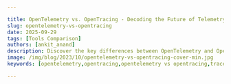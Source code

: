 ```yaml
---

title: OpenTelemetry vs. OpenTracing - Decoding the Future of Telemetry Data
slug: opentelemetry-vs-opentracing
date: 2025-09-29
tags: [Tools Comparison]
authors: [ankit_anand]
description: Discover the key differences between OpenTelemetry and OpenTracing, learn migration strategies, and find out why OpenTelemetry is the future of observability.
image: /img/blog/2023/10/opentelemetry-vs-opentracing-cover-min.jpg
keywords: [opentelemetry,opentracing,opentelemetry vs opentracing,traces,distributed tracing,observability]

---
```


<head>
<script
type="application/ld+json"
dangerouslySetInnerHTML={{ __html: JSON.stringify({
"@context": "[https://schema.org](https://schema.org/)",
"@type": "TechArticle",
"headline": "OpenTelemetry vs. OpenTracing - Decoding the Future of Telemetry Data",
"alternativeHeadline": "Discover the key differences between OpenTelemetry and OpenTracing, learn migration strategies, and find out why OpenTelemetry is the future of observability",
"author": {
"@type": "Person",
"name": "Ankit Anand"
},
"publisher": {
"@type": "Organization",
"name": "SigNoz",
"logo": {
"@type": "ImageObject",
"url": "https://signoz.io/img/SigNozLogo-orange.svg"
}
},
"datePublished": "2023-10-18T00:00:00Z",
"dateModified": "2024-08-13T00:00:00Z",
"mainEntityOfPage": {
"@type": "WebPage",
"@id": "https://signoz.io/blog/opentelemetry-vs-opentracing/"
},
"description": "Discover the key differences between OpenTelemetry and OpenTracing, learn migration strategies, and find out why OpenTelemetry is the future of observability.",
"keywords": "opentelemetry, opentracing, opentelemetry vs opentracing, traces, distributed tracing, observability",
"articleSection": "Technology",
"inLanguage": "en",
"isPartOf": {
"@type": "Blog",
"name": "SigNoz Blog",
"url": "https://signoz.io/blog/"
},
"about": [
{
"@type": "Thing",
"name": "OpenTelemetry",
"description": "An open-source observability framework for cloud-native software"
},
{
"@type": "Thing",
"name": "OpenTracing",
"description": "A vendor-neutral API standard for distributed tracing"
},
{
"@type": "Thing",
"name": "Distributed Tracing",
"description": "A method used to profile and monitor applications, especially those built using a microservices architecture"
}
],
"mentions": [
{
"@type": "SoftwareApplication",
"name": "OpenTelemetry",
"applicationCategory": "Observability Framework"
},
{
"@type": "SoftwareApplication",
"name": "OpenTracing",
"applicationCategory": "Distributed Tracing API"
},
{
"@type": "SoftwareApplication",
"name": "SigNoz",
"applicationCategory": "Application Performance Monitoring"
}
],
"mainEntity": {
"@type": "FAQPage",
"mainEntity": [
{
"@type": "Question",
"name": "What is the main difference between OpenTelemetry and OpenTracing?",
"acceptedAnswer": {
"@type": "Answer",
"text": "OpenTelemetry is a comprehensive observability framework that supports traces, metrics, and logs, while OpenTracing focuses solely on distributed tracing. OpenTelemetry is the successor to OpenTracing and offers broader capabilities for modern observability needs."
}
},
{
"@type": "Question",
"name": "Is OpenTracing still actively maintained?",
"acceptedAnswer": {
"@type": "Answer",
"text": "While OpenTracing is still maintained, active development has shifted to OpenTelemetry. The OpenTracing project is in maintenance mode, with efforts focused on supporting migration to OpenTelemetry."
}
},
{
"@type": "Question",
"name": "Why should I choose OpenTelemetry over OpenTracing?",
"acceptedAnswer": {
"@type": "Answer",
"text": "You should choose OpenTelemetry because it offers comprehensive observability (traces, metrics, and logs), has broader ecosystem support, provides future-proofing for your observability needs, and simplifies instrumentation with auto-instrumentation capabilities."
}
},
{
"@type": "Question",
"name": "How can I migrate from OpenTracing to OpenTelemetry?",
"acceptedAnswer": {
"@type": "Answer",
"text": "To migrate from OpenTracing to OpenTelemetry, you should assess your current implementation, plan your migration strategy, install OpenTelemetry dependencies, update your instrumentation, configure the OpenTelemetry SDK, test and validate the migration, and gradually remove OpenTracing dependencies."
}
},
{
"@type": "Question",
"name": "Can OpenTelemetry and OpenTracing be used together in the same project?",
"acceptedAnswer": {
"@type": "Answer",
"text": "Yes, OpenTelemetry and OpenTracing can be used together in the same project during migration. OpenTelemetry provides a compatibility layer that allows you to use OpenTracing APIs with OpenTelemetry implementation."
}
}
]
},
"tutorial": {
"@type": "HowTo",
"name": "How to Migrate from OpenTracing to OpenTelemetry",
"step": [
{
"@type": "HowToStep",
"name": "Assess current implementation",
"text": "Identify all instrumented components and document custom instrumentation and integrations."
},
{
"@type": "HowToStep",
"name": "Plan migration strategy",
"text": "Decide between a gradual or all-at-once approach and set up a testing environment to validate the migration."
},
{
"@type": "HowToStep",
"name": "Install OpenTelemetry dependencies",
"text": "Add OpenTelemetry SDK and API libraries to your project and include the OpenTracing shim for backward compatibility."
},
{
"@type": "HowToStep",
"name": "Update instrumentation",
"text": "Replace OpenTracing imports with OpenTelemetry equivalents and modify custom instrumentation to use OpenTelemetry APIs."
},
{
"@type": "HowToStep",
"name": "Configure OpenTelemetry SDK",
"text": "Set up exporters for your chosen backend and adjust sampling and other SDK settings as needed."
},
{
"@type": "HowToStep",
"name": "Test and validate",
"text": "Ensure all traces are correctly captured and exported, and compare performance metrics before and after migration."
},
{
"@type": "HowToStep",
"name": "Remove OpenTracing dependencies",
"text": "Once confident in the migration, remove OpenTracing libraries and update any remaining OpenTracing-specific code."
}
]
}
}) }}
/>
</head>

OpenTelemetry and OpenTracing are open-source projects used to [instrument application](https://signoz.io/docs/instrumentation/) code for generating telemetry data. While OpenTelemetry can help you generate logs, metrics, and traces, OpenTracing focuses on generating traces for distributed applications.


If you’re thinking of choosing between OpenTelemetry and OpenTracing, go for OpenTelemetry. OpenTracing is now deprecated, and users of OpenTracing are advised to migrate to OpenTelemetry.

### Quick Guide: OpenTelemetry vs OpenTracing

| Feature | OpenTelemetry | OpenTracing |
| --- | --- | --- |
| Scope | Traces, Metrics, Logs | Traces only |
| Active Development | Yes | Maintenance mode |
| Language Support | Extensive | Limited |
| Auto-instrumentation | Yes | Limited |
| Ecosystem Compatibility | Broad | Narrow |
| Future-proofing | High | Low |
| Migration Path | N/A | To OpenTelemetry |
| Context Propagation | Advanced | Basic |
| Performance Overhead | Low | Varies |
| Cloud-Native Integration | Strong | Limited |
| Vendor Neutrality | High | Moderate |
| Community Support | Large and growing | Diminishing |
| Backward Compatibility | Yes (with OpenTracing) | N/A |
| Standardization | CNCF graduated project | CNCF archived project |

Before we see the differences between OpenTelemetry and OpenTracing, let’s have a brief overview of what each technology is.

## What is OpenTelemetry?

<a href = "https://opentelemetry.io/" rel="noopener noreferrer nofollow" target="_blank">OpenTelemetry</a> is an open-source project under the Cloud Native Computing Foundation(<a href = "https://www.cncf.io/" rel="noopener noreferrer nofollow" target="_blank">CNCF</a>) that aims to standardize the generation and collection of telemetry data. Telemetry data includes logs, metrics, and traces.

It was formed after the merger of OpenTracing and OpenCensus, two projects with similar goals but different approaches.

**OpenTelemetry is a collection of APIs, SDKs, and client libraries used to generate telemetry data from your application code.** 

The data you collect with OpenTelemetry is vendor-agnostic and can be exported in many formats.

The biggest advantage of using OpenTelemetry is that you have the freedom to choose a backend of your choice. You don’t get locked into a vendor, and engineering teams can get ramped up on a single technology to generate telemetry data.


<Admonition>
Which backend analysis tool to choose?
<br/>
You can try SigNoz, a full stack open-source APM built natively on OpenTelemetry.
</Admonition>

To integrate OpenTelemetry with your application code, you can use the OpenTelemetry client libraries of the required programming language. OpenTelemetry also provides a collector known as OTel(OpenTelemetry) collector that can be used to process and export telemetry data in multiple formats.

<figure data-zoomable align='center'>
<img src="/img/blog/2022/09/opentelemetry_architecture.webp" alt="OpenTelemetry Architecture"/>
<figcaption><i>Architecture - How OpenTelemetry fits in an application architecture. OTel collector refers to OpenTelemetry Collector</i></figcaption>
</figure>

Key components of OpenTelemetry include:

1. **APIs**: Define how to generate and manage telemetry data.
2. **SDKs**: Implement the APIs for various programming languages.
3. **Collector**: Receives, processes, and exports telemetry data.

OpenTelemetry supports three main types of telemetry data:

- **Traces**: Track the flow of requests through distributed systems.
- **Metrics**: Measure the performance and behavior of applications.
- **Logs**: Capture detailed information about events and errors.

## What is OpenTracing?

<a href = "https://opentracing.io/" rel="noopener noreferrer nofollow" target="_blank">OpenTracing</a> is a vendor-neutral API standard for distributed tracing. It focuses on providing a consistent way to instrument applications for tracing across different languages and platforms.

It is difficult for engineering teams to see how requests are performing across services. And that’s where distributed tracing comes into the picture.

But the problem for large organizations in adopting distributed tracing was the lack of reusable instrumentation for a vast number of open-source frameworks and libraries.

OpenTracing APIs were meant to solve this by developing a common instrumentation API.

The core concepts of OpenTracing include:

- **Spans**: Represent a unit of work or operation.
- **Traces**: A collection of spans that form a complete request path.
- **Context propagation**: Passing trace information across service boundaries.

While OpenTracing excelled at standardizing distributed tracing, it had limitations when addressing broader observability needs. This shortcoming eventually led to its evolution into OpenTelemetry.

## OpenTelemetry vs OpenTracing

OpenTelemetry was formed after the merger of OpenTracing and OpenCensus and is currently being actively developed as the single standard for application instrumentation under CNCF. OpenTelemetry combines the functionalities of OpenTracing and OpenCensus and also extends them.

While OpenTelemetry can be your single source for all kinds of telemetry data like logs, metrics, and trace

OpenTracing was focused only on distributed tracing. For users who are using OpenTracing APIs, they can migrate to OpenTelemetry.

**For organizations and developers currently on the fence, the choice is clear: OpenTelemetry. Not only does it encompass the functionalities of OpenTracing, but it also offers extended capabilities.** 

With OpenTracing being deprecated, migrating to OpenTelemetry is the logical step forward. The transition is made easier by OpenTelemetry's active efforts to ensure backward compatibility and its comprehensive approach to telemetry data.

OpenTracing's performance often varied due to diverse implementations, whereas OpenTelemetry was engineered for consistently low
  overhead across its standardized APIs and SDKs.
### OpenTelemetry vs OpenTracing: Feature Comparison

To understand why OpenTelemetry has become the preferred choice, let's compare its features with OpenTracing:

1. **Scope of telemetry data:**
    - OpenTelemetry: Covers traces, metrics, and logs.
    - OpenTracing: Focuses solely on distributed tracing.
2. **Language and framework support:**
    - OpenTelemetry: Offers extensive support for multiple languages and frameworks.
    - OpenTracing: Provides support for several languages but with less active development.
3. **Vendor neutrality and ecosystem compatibility:**
    - OpenTelemetry: Designed for seamless integration with various backends and tools.
    - OpenTracing: Offers vendor neutrality but with a smaller ecosystem.
4. **Performance and overhead:**
    - OpenTelemetry: Optimized for minimal performance impact and low overhead.
    - OpenTracing: Generally lightweight but may vary depending on implementation.

### Data Model and Instrumentation

The data model and instrumentation approaches differ significantly between OpenTelemetry and OpenTracing:

1. OpenTelemetry's unified data model:
    - Provides a consistent structure for traces, metrics, and logs.
    - Enables correlation between different types of telemetry data.
2. OpenTracing's tracing-specific model:
    - Focuses on span and trace concepts.
    - Lacks native support for metrics and logs.
3. Instrumentation approaches:
    - OpenTelemetry: Offers auto-instrumentation libraries and manual instrumentation APIs.
    - OpenTracing: Requires manual instrumentation in most cases.
4. Backward compatibility:
    - OpenTelemetry: Includes a compatibility layer for OpenTracing, easing migration.
    - OpenTracing: No direct compatibility with OpenTelemetry.

## Why Choose OpenTelemetry over OpenTracing?

Several factors make OpenTelemetry a more attractive choice for modern observability needs:

1. **Comprehensive observability:** OpenTelemetry's support for traces, metrics, and logs provides a complete picture of your system's health and performance.
2. **Future-proofing:** As the successor to OpenTracing, OpenTelemetry benefits from ongoing development and community support.
3. **Broader ecosystem**: OpenTelemetry's wide adoption means better integration with cloud-native tools and services.
4. **Simplified instrumentation**: Auto-instrumentation capabilities reduce the effort required to implement observability in your applications.

## Migrating from OpenTracing to OpenTelemetry

If you're currently using OpenTracing, here's a step-by-step guide to migrate to OpenTelemetry:

1. Assess your current OpenTracing implementation:
    - Identify all instrumented components.
    - Document custom instrumentation and integrations.
2. Plan your migration strategy:
    - Decide between a gradual or all-at-once approach.
    - Set up a testing environment to validate the migration.
3. Install OpenTelemetry dependencies:
    - Add OpenTelemetry SDK and API libraries to your project.
    - Include the OpenTracing shim for backward compatibility.
4. Update your instrumentation:
    - Replace OpenTracing imports with OpenTelemetry equivalents.
    - Modify custom instrumentation to use OpenTelemetry APIs.
5. Configure the OpenTelemetry SDK:
    - Set up exporters for your chosen backend.
    - Adjust sampling and other SDK settings as needed.
6. Test and validate:
    - Ensure all traces are correctly captured and exported.
    - Compare performance metrics before and after migration.
7. Gradually remove OpenTracing dependencies:
    - Once confident in the migration, remove OpenTracing libraries.
    - Update any remaining OpenTracing-specific code.

**Common challenges in migration include:**

- Adapting custom instrumentation to OpenTelemetry concepts.
- Ensuring consistent context propagation across services.
- Managing differences in configuration between OpenTracing and OpenTelemetry.

**To overcome these challenges:**

- Leverage the OpenTracing shim to maintain compatibility during transition.
- Use OpenTelemetry's extensive documentation and community resources.
- Consider a phased approach, migrating one service or component at a time.

Here is a guide from the official documentation of OpenTelemetry on **[How to Migrate from OpenTracing to OpenTelemetry](https://opentelemetry.io/docs/migration/opentracing/)**.

## Implementing OpenTelemetry with SigNoz

SigNoz is an open-source application performance monitoring (APM) tool that works seamlessly with OpenTelemetry. It provides a powerful platform for visualizing and analyzing your telemetry data.

Key benefits of using SigNoz with OpenTelemetry include:

1. Full-stack observability: Monitor your entire application stack with traces, metrics, and logs.
2. Custom dashboards: Create tailored views of your system's performance.
3. Alerting: Set up intelligent alerts based on your telemetry data.
4. Cost-effective: As an open-source solution, SigNoz can significantly reduce your observability costs.

To get started with SigNoz:

1. Install SigNoz using Docker or Kubernetes or SetUp a cloud account.
2. Configure your OpenTelemetry SDK to export data to SigNoz.
3. Start exploring your application's performance data through the SigNoz UI.

<GetStartedSigNoz />

## Key Takeaways

- OpenTelemetry offers a more comprehensive observability solution compared to OpenTracing.
- While OpenTracing focuses solely on tracing, OpenTelemetry supports traces, metrics, and logs.
- Migrating from OpenTracing to OpenTelemetry is recommended and supported through compatibility layers.
- OpenTelemetry provides better vendor neutrality and future-proofing for your observability needs.
- SigNoz offers a powerful, open-source platform for leveraging OpenTelemetry data.

## FAQs

### Is OpenTelemetry compatible with OpenTracing?

OpenTelemetry is backwards compatible with OpenTracing using software bridges. For example, the OpenTracing bridge will take any OpenTelemetry tracer and convert it into an OpenTracing tracer.

### Does Jaeger use OpenTelemetry?

Yes, Jaeger has robust and mature support for OpenTelemetry. It can directly ingest telemetry data via the OpenTelemetry Protocol
(OTLP), making it a popular backend for OpenTelemetry traces. While development is continuous, its OpenTelemetry libraries and
integration are stable and widely used.

### Is OpenTracing still actively maintained?

While OpenTracing is still maintained, active development has shifted to OpenTelemetry. The OpenTracing project is in maintenance mode, with efforts focused on supporting migration to OpenTelemetry.

### Can I use OpenTracing and OpenTelemetry in the same project?

Yes, you can use both in the same project during migration. OpenTelemetry provides a compatibility layer that allows you to use OpenTracing APIs with OpenTelemetry implementation.

### What are the main benefits of switching from OpenTracing to OpenTelemetry?

The main benefits include comprehensive observability (traces, metrics, and logs), broader ecosystem support, and future-proofing your observability strategy.

### How does OpenTelemetry improve upon OpenTracing's limitations?

OpenTelemetry addresses OpenTracing's limitations by providing a unified approach to observability, supporting multiple telemetry types, and offering better integration with modern cloud-native architectures.